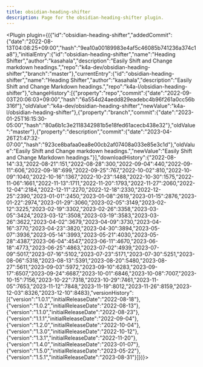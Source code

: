 ---
title: obsidian-heading-shifter
description: Page for the obsidian-heading-shifter plugin.
---


<Plugin plugin={({"id":"obsidian-heading-shifter","addedCommit":{"date":"2022-08-13T04:08:25+09:00","hash":"9ea10a00189983e4af5c46085b741236a374c1a8"},"initialEntry":{"id":"obsidian-heading-shifter","name":"Heading Shifter","author":"kasahala","description":"Easily Shift and Change markdown headings.","repo":"k4a-dev/obsidian-heading-shifter","branch":"master"},"currentEntry":{"id":"obsidian-heading-shifter","name":"Heading Shifter","author":"kasahala","description":"Easily Shift and Change Markdown headings.","repo":"k4a-l/obsidian-heading-shifter"},"changeHistory":[{"property":"repo","commit":{"date":"2022-09-03T20:06:03+09:00","hash":"6a554d24aedd829eadebc4b96f261a0cc56b316f"},"oldValue":"k4a-dev/obsidian-heading-shifter","newValue":"k4a-l/obsidian-heading-shifter"},{"property":"branch","commit":{"date":"2023-01-25T16:15:30-05:00","hash":"80a6b1c3e2118342981b5e18fed61acecb438e32"},"oldValue":"master"},{"property":"description","commit":{"date":"2023-04-26T21:47:32-07:00","hash":"923ce8bafaa0ea8e00cb2af07408a033e85e3c1d"},"oldValue":"Easily Shift and Change markdown headings.","newValue":"Easily Shift and Change Markdown headings."}],"downloadHistory":{"2022-08-14":33,"2022-08-21":151,"2022-08-28":300,"2022-09-04":440,"2022-09-11":606,"2022-09-18":699,"2022-09-25":767,"2022-10-02":810,"2022-10-09":1040,"2022-10-16":1367,"2022-10-23":1488,"2022-10-30":1575,"2022-11-06":1661,"2022-11-13":1711,"2022-11-20":1793,"2022-11-27":2060,"2022-12-04":2184,"2022-12-11":2270,"2022-12-18":2330,"2022-12-25":2390,"2023-01-01":2450,"2023-01-08":2619,"2023-01-15":2876,"2023-01-22":2974,"2023-01-29":3060,"2023-02-05":3149,"2023-02-12":3225,"2023-02-19":3302,"2023-02-26":3358,"2023-03-05":3424,"2023-03-12":3508,"2023-03-19":3583,"2023-03-26":3622,"2023-04-02":3679,"2023-04-09":3730,"2023-04-16":3770,"2023-04-23":3820,"2023-04-30":3894,"2023-05-07":3936,"2023-05-14":3993,"2023-05-21":4030,"2023-05-28":4387,"2023-06-04":4547,"2023-06-11":4670,"2023-06-18":4773,"2023-06-25":4863,"2023-07-02":4939,"2023-07-09":5017,"2023-07-16":5102,"2023-07-23":5171,"2023-07-30":5251,"2023-08-06":5318,"2023-08-13":5391,"2023-08-20":5480,"2023-08-27":5611,"2023-09-03":5972,"2023-09-10":6283,"2023-09-17":6507,"2023-09-24":6687,"2023-10-01":6846,"2023-10-08":7007,"2023-10-15":7156,"2023-10-22":7318,"2023-10-29":7461,"2023-11-05":7653,"2023-11-12":7848,"2023-11-19":8012,"2023-11-26":8159,"2023-12-03":8326,"2023-12-10":8483},"versionHistory":[{"version":"1.0.1","initialReleaseDate":"2022-08-18"},{"version":"1.0.2","initialReleaseDate":"2022-08-13"},{"version":"1.1.0","initialReleaseDate":"2022-08-23"},{"version":"1.1.1","initialReleaseDate":"2022-09-04"},{"version":"1.2.0","initialReleaseDate":"2022-10-04"},{"version":"1.3.0","initialReleaseDate":"2022-10-12"},{"version":"1.3.1","initialReleaseDate":"2022-11-20"},{"version":"1.4.0","initialReleaseDate":"2023-01-07"},{"version":"1.5.0","initialReleaseDate":"2023-05-22"},{"version":"1.5.1","initialReleaseDate":"2023-08-31"}]})}></Plugin>